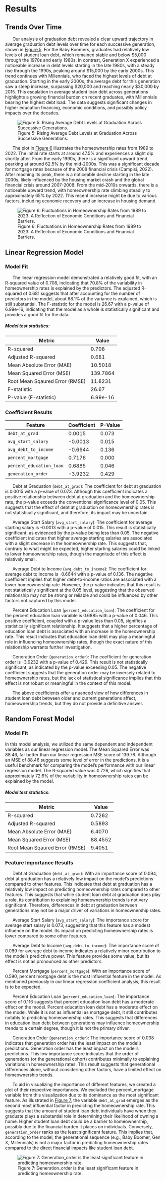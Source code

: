 # Results

## Trends Over Time

&nbsp;&nbsp;&nbsp;&nbsp;&nbsp;&nbsp;Our analysis of graduation debt revealed a clear upward trajectory in average graduation debt levels over time for each successive generation, shown in [Figure 5](#figure-5). For the Baby Boomers, graduates had relatively low levels of student loan debt, which remained stable and below $5,000 through the 1970s and early 1980s. In contrast, Generation X experienced a noticeable increase in debt levels starting in the late 1980s, with a steady rise through the 1990s, peaking around $15,000 by the early 2000s. This trend continues with Millennials, who faced the highest levels of debt at graduation. Starting in the early 2000s, the average debt for this generation saw a steep increase, surpassing $20,000 and reaching nearly $30,000 by 2015. This escalation in average student loan debt across generations highlights a growing financial burden on recent graduates, with Millennials bearing the highest debt load. The data suggests significant changes in higher education financing, economic conditions, and possibly policy impacts over the decades.

![Figure 5: Rising Average Debt Levels at Graduation Across Successive Generations.](images/debt_over_time.png){#figure-5}

&nbsp;&nbsp;&nbsp;&nbsp;&nbsp;&nbsp;The plot in [Figure 6](#figure-6) illustrates the homeownership rates from 1989 to 2022. The initial rate starts at around 47.5% and experiences a slight dip shortly after. From the early 1990s, there is a significant upward trend, pearking at around 62.5% by the mid-2000s. This was a significant decade for mortgage rates because of the 2008 financial crisis (Campisi, 2022). After reaching its peak, there is a noticeable decline starting in the late 2000s, likely influenced by the housing market crash and the global financial crisis around 2007-2008. From the mid-2010s onwards, there is a noticeable upward trend, with homeownership rate climbing steadily to approximately 65% by 2022. This recent increase might be due to various factors, including economic recovery and an increase in housing demand.

![Figure 6: Fluctuations in Homeownership Rates from 1989 to 2023: A Reflection of Economic Conditions and Financial Barriers.](images/homeownership_over_time.png){#figure-6}





## Linear Regression Model

### Model Fit

&nbsp;&nbsp;&nbsp;&nbsp;&nbsp;&nbsp;The linear regression model demonstrated a relatively good fit, with an R-squared value of 0.708, indicating that 70.8% of the variability in homeownership rates is explained by the predictors. The adjusted R-squared of 0.681 suggests that after accounting for the number of predictors in the model, about 68.1% of the variance is explained, which is still substantial. The F-statistic for the model is 26.67 with a p-value of 6.99e-16, indicating that the model as a whole is statistically significant and provides a good fit for the data.

##### Model test statistics:

| Metric                                | Value                 |
|---------------------------------------|-----------------------|
| R-squared             | 0.708     |
| Adjusted R-squared              |  0.681    |
| Mean Absolute Error (MAE)       | 10.5018    |
| Mean Squared Error (MSE) |  139.7864   |
| Root Mean Sqaured Error (RMSE)              | 11.8231    |
| F-statistic                             | 26.67    |
| P-value (F-statistic)                            | 6.99e-16    |

### Coefficient Results
| Feature             | Coefficient  | P-Value
|---------------------|----------------------------|-------------|
| `debt_at_grad`         | 0.0015                 |    0.073 |
| `avg_start_salary ` | -0.0013                   | 0.015 |
| `avg_debt_to_income`     | -0.6644                   |      0.136   |
| `percent_mortgage`        | 0.7176                  |  0.000 |
| `percent_education_loan`      | 0.6885                   |  0.046 |
| `generation_order`    | -3.9232                 |   0.429 |


&nbsp;&nbsp;&nbsp;&nbsp;&nbsp;&nbsp;Debt at Graduation (`debt_at_grad`): The coefficient for debt at graduation is 0.0015 with a p-value of 0.073. Although this coefficient indicates a positive relationship between debt at graduation and the homeownership rate, the p-value exceeds the conventional significance level of 0.05. This suggests that the effect of debt at graduation on homeownership rates is not statistically significant, and therefore, its impact may be uncertain.

&nbsp;&nbsp;&nbsp;&nbsp;&nbsp;&nbsp;Average Start Salary (`avg_start_salary`): The coefficient for average starting salary is -0.0013 with a p-value of 0.015. This result is statistically significant, as evidenced by the p-value being less than 0.05. The negative coefficient indicates that higher average starting salaries are associated with a slight decrease in the homeownership rate. This suggests that, contrary to what might be expected, higher starting salaries could be linked to lower homeownership rates, though the magnitude of this effect is relatively small.

&nbsp;&nbsp;&nbsp;&nbsp;&nbsp;&nbsp;Average Debt to Income (`avg_debt_to_income`): The coefficient for average debt to income is -0.6644 with a p-value of 0.136. The negative coefficient implies that higher debt-to-income ratios are associated with a lower homeownership rate. However, the p-value indicates that this result is not statistically significant at the 0.05 level, suggesting that the observed relationship may not be strong or reliable and could be influenced by other factors not captured by this model.

&nbsp;&nbsp;&nbsp;&nbsp;&nbsp;&nbsp;Percent Education Loan (`percent_education_loan`): The coefficient for the percent education loan varaible is 0.6885 with a p-value of 0.046. This positive coefficient, coupled with a p-value less than 0.05, signifies a statistically significant relationship. It suggests that a higher percentage of education loan debt is associated with an increase in the homeownership rate. This result indicates that education loan debt may play a meaningful role in influencing homeownership rates, though the exact nature of this relationship warrants further investigation.

&nbsp;&nbsp;&nbsp;&nbsp;&nbsp;&nbsp;Generation Order (`generation_order`): The coefficient for generation order is -3.9232 with a p-value of 0.429. This result is not statistically significant, as indicated by the p-value exceeding 0.05. The negative coefficient suggests that the generation order may be inversely related to homeownership rates, but the lack of statistical significance implies that this effect is not robust or meaningful in the context of this model.

&nbsp;&nbsp;&nbsp;&nbsp;&nbsp;&nbsp;The above coefficients offer a nuanced view of how differences in student loan debt between older and current generations affect, homeownership trends, but they do not provide a definitive answer. 





## Random Forest Model

### Model Fit

In this model analysis, we utilized the same dependent and independent variables as our linear regression model. The Mean Squared Error was 88.46, far better than our linear regression MSE score of 139.78. Although an MSE of 88.46 suggests some level of error in the predictions, it is a useful benchmark for comparing the model’s performance with our linear regression model. The R-squared value was 0.726, which signifies that approximately 72.6% of the variability in homeownership rates can be explained by the model. 


##### Model test statistics:

| Metric                                | Value                 |
|---------------------------------------|-----------------------|
| R-squared             | 0.7262     |
| Adjusted R-squared              |  0.5893    |
| Mean Absolute Error (MAE)       | 6.4070    |
| Mean Squared Error (MSE) |  88.4552   |
| Root Mean Sqaured Error (RMSE)              | 9.4051    |




### Feature Importance Results


&nbsp;&nbsp;&nbsp;&nbsp;&nbsp;&nbsp;Debt at Graduation (`debt_at_grad`): With an importance score of 0.094, debt at graduation has a relatively low impact on the model's predictions compared to other features. This indicates that debt at graduation has a relatively low impact on predicting homeownership rates compared to other features. This suggests that while student loan debt at graduation does play a role, its contribution to explaining homeownership trends is not very significant. Therefore, differences in debt at graduation between generations may not be a major driver of variations in homeownership rates.

&nbsp;&nbsp;&nbsp;&nbsp;&nbsp;&nbsp;Average Start Salary (`avg_start_salary`): The importance score for average start salary is 0.073, suggesting that this feature has a modest influence on the model. Its impact on predicting homeownership rates is lower compared to some other features.

&nbsp;&nbsp;&nbsp;&nbsp;&nbsp;&nbsp;Average Debt to Income (`avg_debt_to_income`): The importance score of 0.089 for average debt to income indicates a relatively minor contribution to the model’s predictive power. This feature provides some value, but its effect is not as pronounced as other predictors.

&nbsp;&nbsp;&nbsp;&nbsp;&nbsp;&nbsp;Percent Mortgage (`percent_mortgage`): With an importance score of 0.590, percent mortgage debt is the most influential feature in the model. As mentioned previously in our linear regression coefficient analysis, this result is to be expected.

&nbsp;&nbsp;&nbsp;&nbsp;&nbsp;&nbsp;Percent Education Loan (`percent_education_loan`): The importance score of 0.116 suggests that percent education loan debt has a moderate effect on the model. Percent education loan debt has a moderate effect on the model. While it is not as influential as mortgage debt, it still contributes notably to predicting homeownership rates. This suggests that differences in education loan debt between generations may influence homeownership trends to a certain degree, though it is not the primary driver.

&nbsp;&nbsp;&nbsp;&nbsp;&nbsp;&nbsp;Generation Order (`generation_order`): The importance score of 0.038 indicates that generation order has the least impact on the model’s predictions. Generation order has the least impact on the model’s predictions. This low importance score indicates that the order of generations (or the generational cohort) contributes minimally to explaining variations in homeownership rates. This result suggests that generational differences alone, without considering other factors, have a limited effect on homeownership trends.

&nbsp;&nbsp;&nbsp;&nbsp;&nbsp;&nbsp;To aid in visualizing the importance of different features, we created a plot of their respective importances. We excluded the percent_mortgage variable from this visualization due to its dominance as the most significant feature. As illustrated in [Figure 7](#figure-7), the variable `debt_at_grad` emerges as the second most influential factor in predicting the homeownership rate. This suggests that the amount of student loan debt individuals have when they graduate plays a substantial role in determining their likelihood of owning a home. Higher student loan debt could be a barrier to homeownership, possibly due to the financial burden it places on individuals. Conversely, `generation_order` ranks as the least significant feature. This implies that, according to the model, the generational sequence (e.g., Baby Boomer, Gen X, Millennials) is not a major factor in predicting homeownership rates compared to the direct financial impacts like student loan debt. 

![Figure 7: Generation_order is the least significant feature in predicting homeownership rate.](images/features.png){#figure-7}